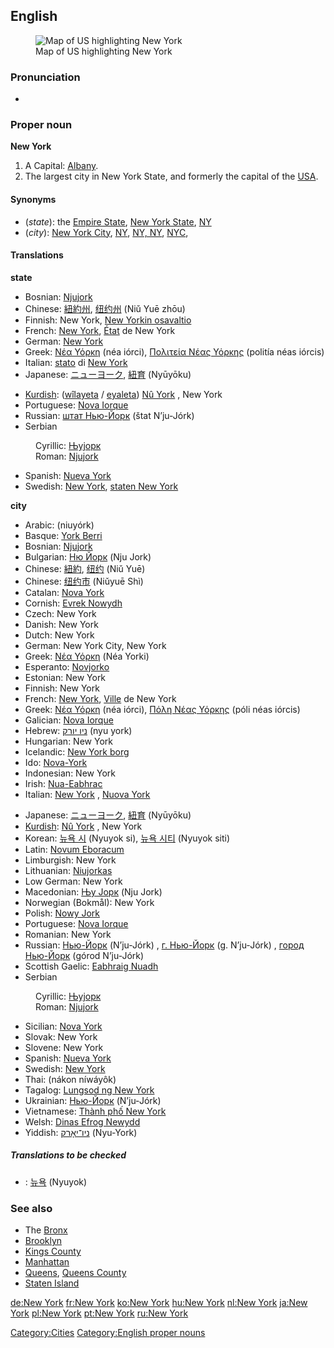 ==English==
[[Image:map of USA highlighting New York.png|thumb|right|Map of US highlighting New York]]
===Pronunciation===
*{{audio|en-us-New York.ogg|Audio (US)}}

===Proper noun===
{{wikipedia}}
'''New York'''

#A {{USstate}} Capital: [[Albany]].
#The largest city in New York State, and formerly the capital of the [[USA]].

====Synonyms====
*(''state''): the [[Empire State]], [[New York State]], [[NY]]
*(''city''): [[New York City]], [[NY]], [[NY, NY]], [[NYC]],

====Translations====
'''state'''
{{top}}
*Bosnian: [[Njujork#Bosnian|Njujork]] {{m}}
*Chinese: [[紐約州]], [[纽约州]] (Niǔ Yuē zhōu)
*Finnish: New York, [[New Yorkin osavaltio]]
*French: [[New York#French|New York]], [[état|État]] de New York {{m}}
*German: [[New York]]
*Greek: [[Νέα Υόρκη]] (néa iórci), [[Πολιτεία Νέας Υόρκης]] (politía néas iórcis) {{f}}
*Italian: [[stato]] di [[New York#Italian|New York]] {{m}}
*Japanese: [[ニューヨーク]], [[紐育]] (Nyūyōku)
{{mid}}
*[[Kurdish]]: ([[wîlayet]]a / [[eyalet]]a) [[Nû York]] {{f}}, New York {{f}} 
*Portuguese: [[Nova Iorque]] {{f}}
*Russian: [[шт. Нью-Йорк|штат Нью-Йорк]] (štat N’ju-Jórk) {{m}}
*Serbian
:Cyrillic: [[Њујорк#Serbian|Њујорк]] {{m}}
:Roman: [[Njujork#Serbian|Njujork]] {{m}}
*Spanish: [[Nueva York]] {{f}}
*Swedish: [[New York#Swedish|New York]], [[staten New York]]
{{bottom}}

'''city'''
{{top}}
*Arabic: {{ARchar|[[نيويورك]]}} (niuyórk)
*Basque: [[York Berri]]
*Bosnian: [[Njujork#Bosnian|Njujork]] {{m}}
*Bulgarian: [[Ню Йорк]] (Nju Jork)
*Chinese: [[紐約]], [[纽约]] (Niǔ Yuē)
*Chinese: [[纽约市]] (Niǔyuē Shì)
*Catalan: [[Nova York]]
*Cornish: [[Evrek Nowydh]]
*Czech: New York
*Danish: New York
*Dutch: New York
*German: New York City, New York
*Greek: [[Νέα Υόρκη]] (Néa Yorki)
*Esperanto: [[Novjorko]]
*Estonian: New York
*Finnish: New York
*French: [[New York#French|New York]], [[ville|Ville]] de New York {{f}}
*Greek: [[Νέα Υόρκη]] (néa iórci), [[Πόλη Νέας Υόρκης]] (póli néas iórcis) {{f}}
*Galician: [[Nova Iorque]]
*Hebrew: [[ניו יורק]] (nyu york)
*Hungarian: New York
*Icelandic: [[New York borg]]
*Ido: [[Nova-York]]
*Indonesian: New York
*Irish: [[Nua-Eabhrac]]
*Italian: [[New York#Italian|New York]] {{f}}, [[Nuova York]] {{f}}
{{mid}}
*Japanese: [[ニューヨーク]], [[紐育]] (Nyūyōku)
*[[Kurdish]]: [[Nû York]] {{f}}, New York {{f}} 
*Korean: [[뉴욕 시]] (Nyuyok si), [[뉴욕 시티]] (Nyuyok siti)
*Latin: [[Novum Eboracum]]
*Limburgish: New York
*Lithuanian: [[Niujorkas]]
*Low German: New York
*Macedonian: [[Њу Јорк]] (Nju Jork)
*Norwegian (Bokmål): New York
*Polish: [[Nowy Jork]]
*Portuguese: [[Nova Iorque]] {{f}}
*Romanian: New York
*Russian: [[Нью-Йорк]] (N’ju-Jórk) {{m}}, [[г. Нью-Йорк]] (g. N’ju-Jórk) {{m}}, [[город Нью-Йорк]] (górod N’ju-Jórk) {{m}}
*Scottish Gaelic: [[Eabhraig Nuadh]]
*Serbian
:Cyrillic: [[Њујорк#Serbian|Њујорк]] {{m}}
:Roman: [[Njujork#Serbian|Njujork]] {{m}}
*Sicilian: [[Nova York]]
*Slovak: New York
*Slovene: New York
*Spanish: [[Nueva York]] {{f}}
*Swedish: [[New York#Swedish|New York]]
*Thai: {{THchar|[[นครนิวยอร์ก]]}} (nákon níwáyôk)
*Tagalog: [[Lungsod ng New York]]
*Ukrainian: [[Нью-Йорк]] (N’ju-Jórk)
*Vietnamese: [[Thành phố New York]]
*Welsh: [[Dinas Efrog Newydd]]
*Yiddish: [[ניו־יאָרק]] (Nyu-York)
{{bottom}}

=====Translations to be checked=====
<!--Remove this section once all of the translations below have been moved into the tables above.-->
{{checktrans}}
*{{ttbc|Korean}}: [[뉴욕]] (Nyuyok)

===See also===
*The [[Bronx]]
*[[Brooklyn]]
*[[Kings County]]
*[[Manhattan]]
*[[Queens]], [[Queens County]]
*[[Staten Island]]
<!-- all very interesting, but this are have no linguistic connection:
*[[Wall Street]]
*[[Tri-State Region]]
*[[Statue of Liberty]]
*[[Empire State Building]]
*[[WTC]]
*[[WFC]]
*[[Freedom Tower]]
*[[Ellis Island]]
*[[United Nations]]
*[[Central Park]]
*[[Metropolitan Museum of Art]]
*[[Museum of Modern Art]]
-->

[[Category:Cities]]
[[Category:English proper nouns]]

[[de:New York]]
[[fr:New York]]
[[ko:New York]]
[[hu:New York]]
[[nl:New York]]
[[ja:New York]]
[[pl:New York]]
[[pt:New York]]
[[ru:New York]]